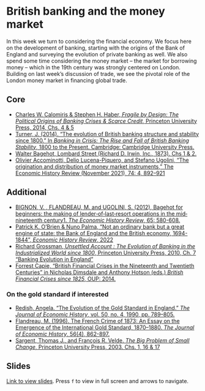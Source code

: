 # British banking and the money market

In this week we turn to considering the financial economy. We focus here
on the development of banking, starting with the origins of the Bank of
England and surveying the evolution of private banking as well. We 
also spend some time considering the money market -- the market for
borrowing money -- which in the 19th century was strongly centered
on London. Building on last week's discussion of trade, we see the pivotal
role of the London money market in financing global trade.

## Core

+ [Charles W. Calomiris & Stephen H. Haber, *Fragile by Design: The Political Origins of Banking Crises & Scarce Credit*, Princeton University Press, 2014, Chs. 4 & 5](https://ebookcentral.proquest.com/lib/kcl/detail.action?docID=1561556)
+ [Turner, J. (2014). "The evolution of British banking structure and stability since 1800." In *Banking in Crisis: The Rise and Fall of British Banking Stability*, 1800 to the Present. Cambridge: Cambridge University Press.](https://librarysearch.kcl.ac.uk/permalink/f/1scv9r3/44KCL_ALEPH_DS001654593)
+ [Walter Bagehot, Lombard Street (Richard D. Irwin, Inc., 1873). Chs 1 & 2.](https://hdl.handle.net/2027/mdp.39015035108102)
+ [Olivier Accominotti, Delio Lucena-Piquero, and Stefano Ugolini, “The origination and distribution of money market instruments,” The Economic History Review (November 2021), 74: 4, 892–921](https://doi.org/10.1111/ehr.13049)

## Additional

+ [BIGNON, V. , FLANDREAU, M. and UGOLINI, S. (2012), Bagehot for beginners: the making of lender‐of‐last‐resort operations in the mid‐nineteenth century1. *The Economic History Review*, 65: 580-608.](https://doi.org/10.1111/j.1468-0289.2011.00606.x)
+ [Patrick K. O'Brien & Nuno Palma, "Not an ordinary bank but a great engine of state: the Bank of England and the British economy, 1694-1844", *Economic History Review*, 2022](https://doi.org/10.1111/ehr.13191)
+ [Richard Grossman, *Unsettled Account : The Evolution of Banking in the Industrialized World since 1800*, Princeton University Press, 2010, Ch. 7 "Banking Evolution in England"](https://ebookcentral.proquest.com/lib/kcl/reader.action?docID=539798&ppg=192)
+ [Forrest Capie, "British Financial Crises in the Nineteenth and Twentieth Centuries" in Nicholas Dimsdale and Anthony Hotson (eds.) *British Financial Crises since 1825*, OUP: 2014.](https://www.oxfordscholarship.com/view/10.1093/acprof:oso/9780199688661.001.0001/acprof-9780199688661-chapter-2){target="_blank"}

### On the gold standard if interested

+ [Redish, Angela. “The Evolution of the Gold Standard in England.” *The Journal of Economic History*, vol. 50, no. 4, 1990, pp. 789–805.](https://www.jstor.org/stable/2122455){target="_blank"}
+ [Flandreau, M. (1996). The French Crime of 1873: An Essay on the Emergence of the International Gold Standard, 1870–1880. *The Journal of Economic History*, 56(4), 862-897.](https://doi:10.1017/S0022050700017502){target="_blank"}
+ [Sargent, Thomas J., and François R. Velde. *The Big Problem of Small Change*, Princeton University Press, 2003. Chs. 1, 16 & 17](https://ebookcentral.proquest.com/lib/kcl/detail.action?docID=1651876){target="_blank"}

## Slides

[Link to view slides](https://gabrielfgm.github.io/beh-slides/11_boe_money_finance#1). Press `f` to view in full screen and arrows to navigate.

